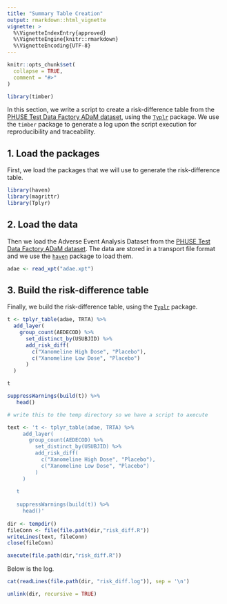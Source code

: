 ```yaml
---
title: "Summary Table Creation"
output: rmarkdown::html_vignette
vignette: >
  %\VignetteIndexEntry{approved}
  %\VignetteEngine{knitr::rmarkdown}
  %\VignetteEncoding{UTF-8}
---
```


```r
knitr::opts_chunk$set(
  collapse = TRUE,
  comment = "#>"
)

library(timber)
```

In this section, we write a script to create a risk-difference table from the 
[PHUSE Test Data Factory ADaM dataset](https://github.com/phuse-org/TestDataFactory), 
using the [`Typlr`](https://atorus-research.github.io/Tplyr/) package. We use 
the `timber` package to generate a log upon the script execution for 
reproducibility and traceability.

## 1. Load the packages
First, we load the packages that we will use to generate the risk-difference 
table.
```r
library(haven)
library(magrittr)
library(Tplyr)
```

## 2. Load the data
Then we load the Adverse Event Analysis Dataset from the 
[PHUSE Test Data Factory ADaM dataset](https://github.com/phuse-org/TestDataFactory). 
The data are stored in a transport file format and we use the 
[`haven`](https://haven.tidyverse.org) package to load them.
```r
adae <- read_xpt("adae.xpt")
```

## 3. Build the risk-difference table
Finally, we build the risk-difference table, using the 
[`Typlr`](https://atorus-research.github.io/Tplyr/) package.
```r
t <- tplyr_table(adae, TRTA) %>% 
  add_layer(
    group_count(AEDECOD) %>% 
      set_distinct_by(USUBJID) %>% 
      add_risk_diff(
        c("Xanomeline High Dose", "Placebo"),
        c("Xanomeline Low Dose", "Placebo")
      )
  )

t

suppressWarnings(build(t)) %>%
   head()
```

```r
# write this to the temp directory so we have a script to axecute

text <- 't <- tplyr_table(adae, TRTA) %>% 
     add_layer(
       group_count(AEDECOD) %>% 
         set_distinct_by(USUBJID) %>% 
         add_risk_diff(
           c("Xanomeline High Dose", "Placebo"),
           c("Xanomeline Low Dose", "Placebo")
         )
     )
   
   t
   
   suppressWarnings(build(t)) %>% 
     head()'
   
dir <- tempdir()
fileConn <- file(file.path(dir,"risk_diff.R"))
writeLines(text, fileConn)
close(fileConn)

```

```r
axecute(file.path(dir,"risk_diff.R"))
```

Below is the log.
```r
cat(readLines(file.path(dir, "risk_diff.log")), sep = '\n')
```

```r
unlink(dir, recursive = TRUE)
```

